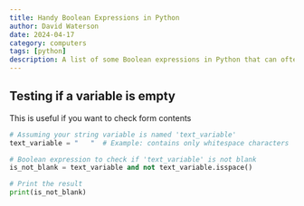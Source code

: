 ```yaml
---
title: Handy Boolean Expressions in Python
author: David Waterson
date: 2024-04-17
category: computers
tags: [python]
description: A list of some Boolean expressions in Python that can often come in useful    
---
```


## Testing if a variable is empty

This is useful if you want to check form contents

```py
# Assuming your string variable is named 'text_variable'
text_variable = "   "  # Example: contains only whitespace characters

# Boolean expression to check if 'text_variable' is not blank
is_not_blank = text_variable and not text_variable.isspace()

# Print the result
print(is_not_blank)
```
